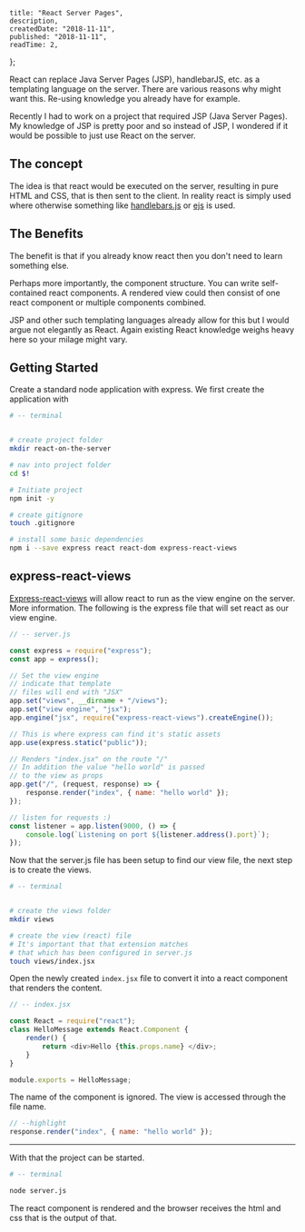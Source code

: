 

    title: "React Server Pages",
    description,
    createdDate: "2018-11-11",
    published: "2018-11-11",
    readTime: 2,
};


React can replace Java Server Pages (JSP), handlebarJS, etc. as a templating language on the server. There are various reasons why might want this. Re-using knowledge you already have for example.

Recently I had to work on a project that required JSP (Java Server Pages). My knowledge of JSP is pretty poor and so instead of JSP, I wondered if it would be possible to just use React on the server.

## The concept

The idea is that react would be executed on the server, resulting in pure HTML and CSS, that is then sent to the client.
In reality react is simply used where otherwise something like [handlebars.js](https://handlebarsjs.com/) or [ejs](https://github.com/tj/ejs) is used.

## The Benefits

The benefit is that if you already know react then you don't need to learn something else.

Perhaps more importantly, the component structure. You can write self-contained react components. A rendered view could then consist of one react component or multiple components combined.

JSP and other such templating languages already allow for this but I would argue not elegantly as React. Again existing React knowledge weighs heavy here so your milage might vary.

## Getting Started

Create a standard node application with express. We first create the application with

```bash
# -- terminal


# create project folder
mkdir react-on-the-server

# nav into project folder
cd $!

# Initiate project
npm init -y

# create gitignore
touch .gitignore

# install some basic dependencies
npm i --save express react react-dom express-react-views

```

## express-react-views

[Express-react-views](https://github.com/reactjs/express-react-views) will allow react to run as the view engine on the server. More information. The following is the express file that will set react as our view engine.

```javascript
// -- server.js

const express = require("express");
const app = express();

// Set the view engine
// indicate that template
// files will end with "JSX"
app.set("views", __dirname + "/views");
app.set("view engine", "jsx");
app.engine("jsx", require("express-react-views").createEngine());

// This is where express can find it's static assets
app.use(express.static("public"));

// Renders "index.jsx" on the route "/"
// In addition the value "hello world" is passed
// to the view as props
app.get("/", (request, response) => {
    response.render("index", { name: "hello world" });
});

// listen for requests :)
const listener = app.listen(9000, () => {
    console.log(`Listening on port ${listener.address().port}`);
});
```

Now that the server.js file has been setup to find our view file, the next step is to create the views.

```bash
# -- terminal


# create the views folder
mkdir views

# create the view (react) file
# It's important that that extension matches
# that which has been configured in server.js
touch views/index.jsx
```

Open the newly created `index.jsx` file to convert it into a react component that renders the content.

```javascript
// -- index.jsx

const React = require("react");
class HelloMessage extends React.Component {
    render() {
        return <div>Hello {this.props.name} </div>;
    }
}

module.exports = HelloMessage;
```

The name of the component is ignored. The view is accessed through the file name.

```javascript
// --highlight
response.render("index", { name: "hello world" });
```

---

With that the project can be started.

```bash
# -- terminal

node server.js
```

The react component is rendered and the browser receives the html and css that is the output of that.
